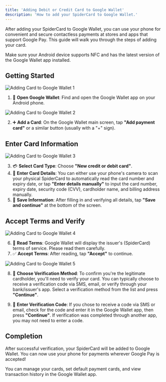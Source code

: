 ```yaml
---
title: 'Adding Debit or Credit Card to Google Wallet'
description: 'How to add your SpiderCard to Google Wallet.'
---
```


<Info>
After adding your SpiderCard to Google Wallet, you can use your phone for convenient and secure contactless payments at stores and apps that support Google Pay. This guide will walk you through the steps of adding your card.
</Info> 

<Tip>Make sure your Android device supports NFC and has the latest version of the Google Wallet app installed.</Tip>

## Getting Started

![Adding Card to Google Wallet 1](https://files.gitbook.com/v0/b/gitbook-x-prod.appspot.com/o/spaces%2FBdfmzoYxBtV1Xo4FcaHt%2Fuploads%2F5Mfug29n4K5vx7a4hoFX%2F66.png?alt=media&token=4f4b99cf-a883-446d-86dd-3efce6f607aa)

1. 📲 **Open Google Wallet**: Find and open the Google Wallet app on your Android phone.

![Adding Card to Google Wallet 2](https://files.gitbook.com/v0/b/gitbook-x-prod.appspot.com/o/spaces%2FBdfmzoYxBtV1Xo4FcaHt%2Fuploads%2FSFnr8vzih6196NuxJuBO%2F67.png?alt=media&token=dcd6a524-823d-44e0-8e73-6baed373f6d0)

2. ➕ **Add a Card**: On the Google Wallet main screen, tap **"Add payment card"** or a similar button (usually with a "+" sign).

## Enter Card Information

![Adding Card to Google Wallet 3](https://files.gitbook.com/v0/b/gitbook-x-prod.appspot.com/o/spaces%2FBdfmzoYxBtV1Xo4FcaHt%2Fuploads%2FeuMd4UqQaHbZxJn24fIE%2F68.png?alt=media&token=e716dae9-4719-4c44-aca2-ec2acdd86ab0)

3. 💳 **Select Card Type**: Choose **"New credit or debit card"**.
4. 📸 **Enter Card Details**: You can either use your phone's camera to scan your physical SpiderCard to automatically read the card number and expiry date, or tap **"Enter details manually"** to input the card number, expiry date, security code (CVV), cardholder name, and billing address manually.
5. 💾 **Save Information**: After filling in and verifying all details, tap **"Save and continue"** at the bottom of the screen.

## Accept Terms and Verify

![Adding Card to Google Wallet 4](https://files.gitbook.com/v0/b/gitbook-x-prod.appspot.com/o/spaces%2FBdfmzoYxBtV1Xo4FcaHt%2Fuploads%2FeuMd4UqQaHbZxJn24fIE%2F68.png?alt=media&token=e716dae9-4719-4c44-aca2-ec2acdd86ab0)

6. 📄 **Read Terms**: Google Wallet will display the issuer's (SpiderCard) terms of service. Please read them carefully.
7. ✅ **Accept Terms**: After reading, tap **"Accept"** to continue.

![Adding Card to Google Wallet 5](https://files.gitbook.com/v0/b/gitbook-x-prod.appspot.com/o/spaces%2FBdfmzoYxBtV1Xo4FcaHt%2Fuploads%2Foii1W4yqA4cMwtsHPMLm%2F69.png?alt=media&token=01729d75-4cd2-4821-88b9-5428e83f8390)

8. 🔐 **Choose Verification Method**: To confirm you're the legitimate cardholder, you'll need to verify your card. You can typically choose to receive a verification code via SMS, email, or verify through your bank/issuer's app. Select a verification method from the list and press **"Continue"**.

9. 🔑 **Enter Verification Code**: If you chose to receive a code via SMS or email, check for the code and enter it in the Google Wallet app, then press **"Continue"**. If verification was completed through another app, you may not need to enter a code.

## Completion

After successful verification, your SpiderCard will be added to Google Wallet. You can now use your phone for payments wherever Google Pay is accepted!

<Tip>You can manage your cards, set default payment cards, and view transaction history in the Google Wallet app.</Tip>

